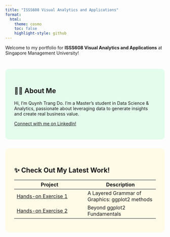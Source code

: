 ```yaml
---
title: "ISSS608 Visual Analytics and Applications"
format:
  html:
    theme: cosmo
    toc: false
    highlight-style: github
---
```


Welcome to my portfolio for **ISSS608 Visual Analytics and Applications** at Singapore Management University!

::: {style="height: 2em;"}
:::

::: {style="background-color: #e3fcec; padding: 2em; border-radius: 12px"}
## 👨‍💻 About Me

Hi, I'm Quynh Trang Do. I'm a Master's student in Data Science & Analytics, passionate about leveraging data to generate insights and create real business value.

[Connect with me on LinkedIn!](https://www.linkedin.com/in/trang-qdo/)
:::

::: {style="height: 2em;"}
:::

::: {style="background-color: #fffbe7; padding: 2em; border-radius: 12px"}
## ✨ Check Out My Latest Work!

| Project | Description |
|------------------------------------|------------------------------------|
| [Hands-on Exercise 1](https://isss608-ay2425-qtd.netlify.app/hands-on_ex/hands-on_ex01/hands-on_ex01) | A Layered Grammar of Graphics: ggplot2 methods |
| [Hands-on Exercise 2](https://isss608-ay2425-qtd.netlify.app/hands-on_ex/hands-on_ex02/hands-on_ex02) | Beyond ggplot2 Fundamentals |
:::
